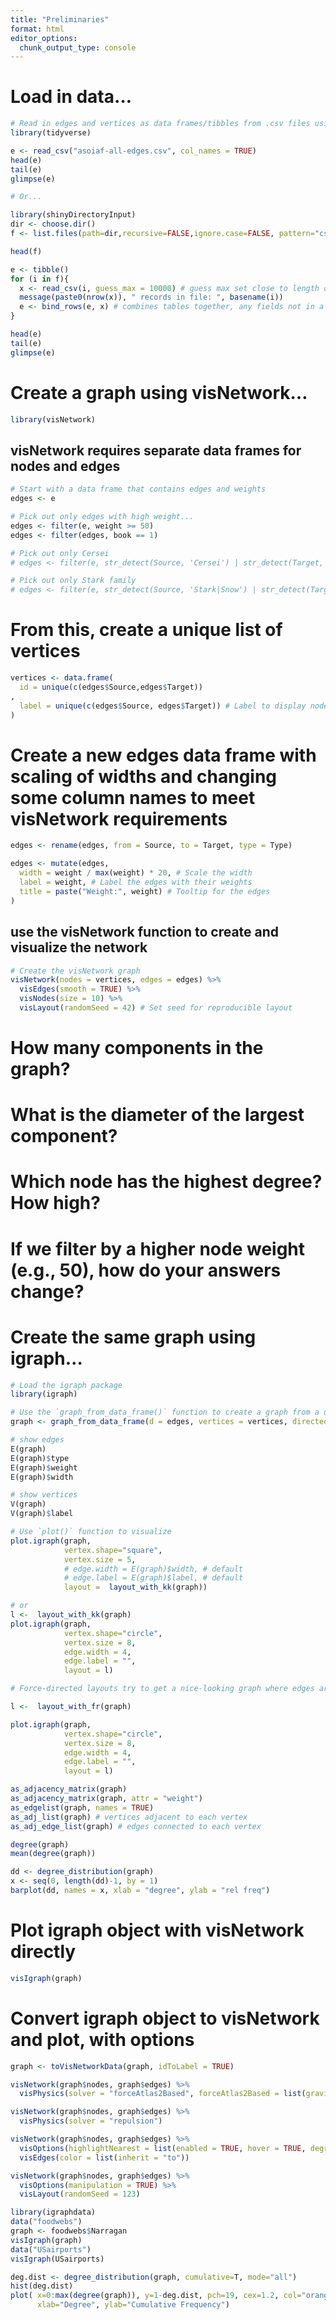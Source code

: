 ---
title: "Preliminaries"
format: html
editor_options: 
  chunk_output_type: console
---

# Load in data...

```{r}
# Read in edges and vertices as data frames/tibbles from .csv files using the {tidyverse} package
library(tidyverse)

e <- read_csv("asoiaf-all-edges.csv", col_names = TRUE)
head(e)
tail(e)
glimpse(e)

# Or...

library(shinyDirectoryInput)
dir <- choose.dir()
f <- list.files(path=dir,recursive=FALSE,ignore.case=FALSE, pattern="csv",full.names=TRUE)

head(f)

e <- tibble()
for (i in f){
  x <- read_csv(i, guess_max = 10000) # guess max set close to length of largest
  message(paste0(nrow(x)), " records in file: ", basename(i))
  e <- bind_rows(e, x) # combines tables together, any fields not in a particular table will be filled with NA
}

head(e)
tail(e)
glimpse(e)
```

# Create a graph using visNetwork...

```{r}
library(visNetwork)
```

## visNetwork requires separate data frames for nodes and edges

```{r}
# Start with a data frame that contains edges and weights
edges <- e

# Pick out only edges with high weight...
edges <- filter(e, weight >= 50)
edges <- filter(edges, book == 1)

# Pick out only Cersei
# edges <- filter(e, str_detect(Source, 'Cersei') | str_detect(Target, 'Cersei'))

# Pick out only Stark family
# edges <- filter(e, str_detect(Source, 'Stark|Snow') | str_detect(Target, 'Stark|Snow'))
```

# From this, create a unique list of vertices

```{r}
vertices <- data.frame(
  id = unique(c(edges$Source,edges$Target))
,
  label = unique(c(edges$Source, edges$Target)) # Label to display node names
)
```

# Create a new edges data frame with scaling of widths and changing some column names to meet visNetwork requirements

```{r}
edges <- rename(edges, from = Source, to = Target, type = Type)

edges <- mutate(edges,
  width = weight / max(weight) * 20, # Scale the width
  label = weight, # Label the edges with their weights
  title = paste("Weight:", weight) # Tooltip for the edges
)
```

## use the visNetwork function to create and visualize the network

```{r}
# Create the visNetwork graph
visNetwork(nodes = vertices, edges = edges) %>%
  visEdges(smooth = TRUE) %>%
  visNodes(size = 10) %>%
  visLayout(randomSeed = 42) # Set seed for reproducible layout
```

# How many components in the graph?
# What is the diameter of the largest component?
# Which node has the highest degree? How high?
# If we filter by a higher node weight (e.g., 50), how do your answers change?


# Create the same graph using igraph...

```{r}
# Load the igraph package
library(igraph)

# Use the `graph_from_data_frame()` function to create a graph from a data frame
graph <- graph_from_data_frame(d = edges, vertices = vertices, directed = FALSE)

# show edges
E(graph)
E(graph)$type
E(graph)$weight
E(graph)$width

# show vertices
V(graph)
V(graph)$label

# Use `plot()` function to visualize
plot.igraph(graph,
            vertex.shape="square",
            vertex.size = 5,
            # edge.width = E(graph)$width, # default
            # edge.label = E(graph)$label, # default
            layout =  layout_with_kk(graph))

# or
l <-  layout_with_kk(graph)
plot.igraph(graph,
            vertex.shape="circle",
            vertex.size = 8,
            edge.width = 4,
            edge.label = "",
            layout = l)

# Force-directed layouts try to get a nice-looking graph where edges are similar in length and cross each other as little as possible. They simulate the graph as a physical system.

l <-  layout_with_fr(graph)

plot.igraph(graph,
            vertex.shape="circle",
            vertex.size = 8,
            edge.width = 4,
            edge.label = "",
            layout = l)

as_adjacency_matrix(graph)
as_adjacency_matrix(graph, attr = "weight")
as_edgelist(graph, names = TRUE)
as_adj_list(graph) # vertices adjacent to each vertex
as_adj_edge_list(graph) # edges connected to each vertex

degree(graph)
mean(degree(graph))

dd <- degree_distribution(graph)
x <- seq(0, length(dd)-1, by = 1)
barplot(dd, names = x, xlab = "degree", ylab = "rel freq")
```

# Plot igraph object with visNetwork directly

```{r}
visIgraph(graph)
```

# Convert igraph object to visNetwork and plot, with options

```{r}
graph <- toVisNetworkData(graph, idToLabel = TRUE)

visNetwork(graph$nodes, graph$edges) %>%
  visPhysics(solver = "forceAtlas2Based", forceAtlas2Based = list(gravitationalConstant = -30))

visNetwork(graph$nodes, graph$edges) %>%
  visPhysics(solver = "repulsion")

visNetwork(graph$nodes, graph$edges) %>%
  visOptions(highlightNearest = list(enabled = TRUE, hover = TRUE, degree = 1, hideColor = "rgba(0,0,0,0.05)")) %>%
  visEdges(color = list(inherit = "to"))

visNetwork(graph$nodes, graph$edges) %>% 
  visOptions(manipulation = TRUE) %>%
  visLayout(randomSeed = 123)
```

```{r}
library(igraphdata)
data("foodwebs")
graph <- foodwebs$Narragan
visIgraph(graph)
data("USairports")
visIgraph(USairports)

deg.dist <- degree_distribution(graph, cumulative=T, mode="all")
hist(deg.dist)
plot( x=0:max(degree(graph)), y=1-deg.dist, pch=19, cex=1.2, col="orange", 
      xlab="Degree", ylab="Cumulative Frequency")
```
